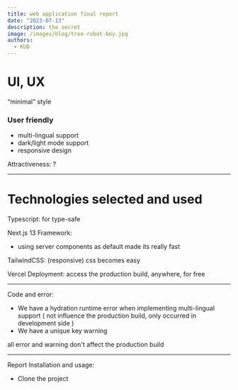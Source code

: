 ```yaml
---
title: web application final report
date: "2023-07-13"
description: the secret
image: /images/blog/tree-robot-boy.jpg
authors:
  - KUD
---
```


# UI, UX
“minimal” style

### User friendly
- multi-lingual support
- dark/light mode support
- responsive design

Attractiveness: ?

---

# Technologies selected and used

Typescript: for type-safe

Next.js 13 Framework:
- using server components as default made its really fast

TailwindCSS: (responsive) css becomes easy

Vercel Deployment: access the production build, anywhere, for free

---

Code and error:
- We have a hydration runtime error when implementing multi-lingual support ( not influence the production build, only occurred in development side )
- We have a unique key warning

all error and warning don't affect the production build

---

Report
Installation and usage:
- Clone the project
